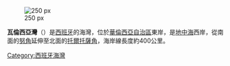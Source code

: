 {{coord|39|30|N|00|00|E|type:waterbody_region:ES_scale:1000000|display=title}}

[[Image:Dibujo2_G-V.PNG|250 px]]

'''瓦倫西亞灣'''（{{lang-es|Golfo de Valencia}}）是[[西班牙|西班牙]]的海灣，位於[[華倫西亞自治區|華倫西亞自治區]]東岸，是[[地中海|地中海]]西岸，從南面的[[努角|努角]]延伸至北面的[[托爾托薩角|托爾托薩角]]，海岸線長度約400公里。

{{Spain-geo-stub}}
[[Category:西班牙海灣|Category:西班牙海灣]]